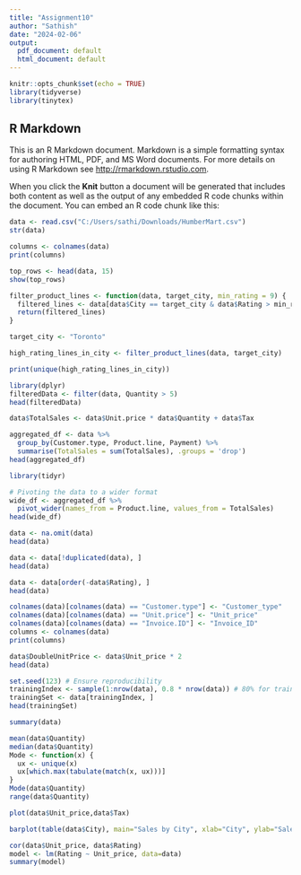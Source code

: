 ---
title: "Assignment10"
author: "Sathish"
date: "2024-02-06"
output:
  pdf_document: default
  html_document: default
---

```{r setup, include=FALSE}
knitr::opts_chunk$set(echo = TRUE)
library(tidyverse) 
library(tinytex)
```

## R Markdown

This is an R Markdown document. Markdown is a simple formatting syntax for authoring HTML, PDF, and MS Word documents. For more details on using R Markdown see <http://rmarkdown.rstudio.com>.

When you click the **Knit** button a document will be generated that includes both content as well as the output of any embedded R code chunks within the document. You can embed an R code chunk like this:

```{r reading & seeing the structure}
data <- read.csv("C:/Users/sathi/Downloads/HumberMart.csv")
str(data)
```


```{r Columns in the given dataset}
columns <- colnames(data)
print(columns)
```

```{r top rows in the dataset}
top_rows <- head(data, 15)
show(top_rows)

```


```{r user defined function}
filter_product_lines <- function(data, target_city, min_rating = 9) {
  filtered_lines <- data[data$City == target_city & data$Rating > min_rating, "Product.line"]
  return(filtered_lines)
}

target_city <- "Toronto"

high_rating_lines_in_city <- filter_product_lines(data, target_city) 

print(unique(high_rating_lines_in_city))
```

```{r filtering data}
library(dplyr)
filteredData <- filter(data, Quantity > 5)
head(filteredData)
```

```{r}
data$TotalSales <- data$Unit.price * data$Quantity + data$Tax

aggregated_df <- data %>%
  group_by(Customer.type, Product.line, Payment) %>%
  summarise(TotalSales = sum(TotalSales), .groups = 'drop')
head(aggregated_df)
```

```{r}
library(tidyr)

# Pivoting the data to a wider format
wide_df <- aggregated_df %>%
  pivot_wider(names_from = Product.line, values_from = TotalSales)
head(wide_df)
```

```{r Omit Missing values}
data <- na.omit(data)
head(data)
```

```{r Dropping duplicates}
data <- data[!duplicated(data), ]
head(data)
```


```{r Sorting Quantity Descending order}
data <- data[order(-data$Rating), ]
head(data)
```

```{r Renaming columns}
colnames(data)[colnames(data) == "Customer.type"] <- "Customer_type"
colnames(data)[colnames(data) == "Unit.price"] <- "Unit_price"
colnames(data)[colnames(data) == "Invoice.ID"] <- "Invoice_ID"
columns <- colnames(data)
print(columns)
```


```{r creating a new column}
data$DoubleUnitPrice <- data$Unit_price * 2
head(data)
```

```{r traning set using random number generator}
set.seed(123) # Ensure reproducibility
trainingIndex <- sample(1:nrow(data), 0.8 * nrow(data)) # 80% for training
trainingSet <- data[trainingIndex, ]
head(trainingSet)
```


```{r summary of the dataset}
summary(data)
```

```{r Mean, median, mode, range}
mean(data$Quantity)
median(data$Quantity)
Mode <- function(x) {
  ux <- unique(x)
  ux[which.max(tabulate(match(x, ux)))]
}
Mode(data$Quantity)
range(data$Quantity)
```
```{r Scatter plot Unit_Price vs Tax}
plot(data$Unit_price,data$Tax)
```


```{r barplot Sales By City}
barplot(table(data$City), main="Sales by City", xlab="City", ylab="Sales")
```

```{r correlation & linear regression model}
cor(data$Unit_price, data$Rating)
model <- lm(Rating ~ Unit_price, data=data)
summary(model)
```


